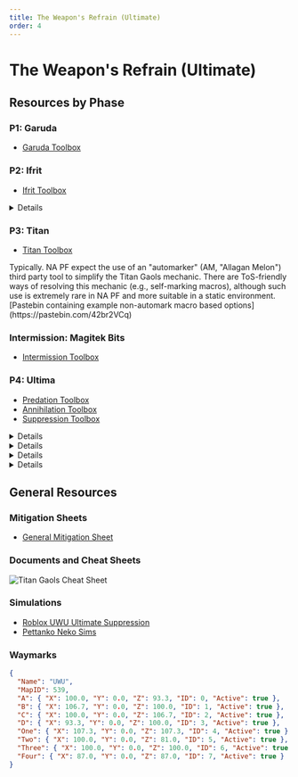 ```yaml
---
title: The Weapon's Refrain (Ultimate)
order: 4
---
```


# The Weapon's Refrain (Ultimate)

<Banner
  src="/images/thumbnails/ultimate/uwu.avif"
  alt="The Weapon's Refrain (Ultimate)"
  left
/>

## Resources by Phase

### P1: Garuda

- [Garuda Toolbox](https://ff14.toolboxgaming.space/?id=122994122467471&preview=1)   

### P2: Ifrit

- [Ifrit Toolbox](https://ff14.toolboxgaming.space/?id=562530446784261&preview=1)

<Details title="Quick guide to Ifrit Dashes">
  <YouTube videoId="pZ6FPoVkbRY" />
</Details>

### P3: Titan

- [Titan Toolbox](https://ff14.toolboxgaming.space/?id=463534803605261&preview=1)

<Callout>
  Typically. NA PF expect the use of an "automarker" (AM, "Allagan Melon") third
  party tool to simplify the Titan Gaols mechanic. There are ToS-friendly ways
  of resolving this mechanic (e.g., self-marking macros), although such use is
  extremely rare in NA PF and more suitable in a static environment. [Pastebin
  containing example non-automark macro based
  options](https://pastebin.com/42br2VCq)
</Callout>

### Intermission: Magitek Bits

- [Intermission Toolbox](https://ff14.toolboxgaming.space/?id=430631425646261&preview=1)

### P4: Ultima

- [Predation Toolbox ](https://ff14.toolboxgaming.space/?id=222999692467471&preview=1)
- [Annihilation Toolbox ](https://ff14.toolboxgaming.space/?id=930637786646261&preview=1)
- [Suppression Toolbox ](https://ff14.toolboxgaming.space/?id=830635036646261&preview=1)

<Details title="The Weapon's Refrain (Ultimate) quick Predation guide">
  <YouTube videoId="d08-CA5zS1c" />
</Details>

<Details title="FFXIV UWU Annihilation visual guide 3-3-1-1">
  <YouTube videoId="9eUvqv6rNT0" />
</Details>

<Details title="UwU - Ultimate Suppression Visual Guide">
  <YouTube videoId="PSrbDnFtIJ0" />
</Details>

<Details title="Quick guide to Primal Roulette">
  <YouTube videoId="CHbzuXPIi-4" />
</Details>

## General Resources

### Mitigation Sheets

- [General Mitigation Sheet](https://docs.google.com/spreadsheets/d/1Aebpp_26RpVMYL3vLzahu461BbrwXkMENNRVSoqbxYw/edit?usp=sharing)

### Documents and Cheat Sheets

![Titan Gaols Cheat Sheet](/images/ultimates/uwu/TitanGaolsCheatSheet.png)

### Simulations

- [Roblox UWU Ultimate Suppression](https://www.roblox.com/games/6789369178/UWU-Ultimate-Suppression)
- [Pettanko Neko Sims](https://pettanko-neko.itch.io/just-like-the-simulations)

### Waymarks

```json
{
  "Name": "UWU",
  "MapID": 539,
  "A": { "X": 100.0, "Y": 0.0, "Z": 93.3, "ID": 0, "Active": true },
  "B": { "X": 106.7, "Y": 0.0, "Z": 100.0, "ID": 1, "Active": true },
  "C": { "X": 100.0, "Y": 0.0, "Z": 106.7, "ID": 2, "Active": true },
  "D": { "X": 93.3, "Y": 0.0, "Z": 100.0, "ID": 3, "Active": true },
  "One": { "X": 107.3, "Y": 0.0, "Z": 107.3, "ID": 4, "Active": true },
  "Two": { "X": 100.0, "Y": 0.0, "Z": 81.0, "ID": 5, "Active": true },
  "Three": { "X": 100.0, "Y": 0.0, "Z": 100.0, "ID": 6, "Active": true },
  "Four": { "X": 87.0, "Y": 0.0, "Z": 87.0, "ID": 7, "Active": true }
}
```
